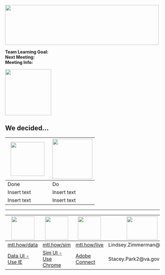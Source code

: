 <!-- MTL Logo, HTML img tag -->
<img src = "https://raw.githubusercontent.com/lzim/teampsd/teampsd_style/mtl_logo/mtl_testdontguess_sm.png"
     height = "130" width = "500"> 


**Team Learning Goal:**  
**Next Meeting:**  
**Meeting Info:**     


<!-- Learning Objectives Icon -->
<img src = "https://raw.githubusercontent.com/lzim/teampsd/hexagon_icons/np_star_778913_003F72.png"
     height = "150" width = "150">  

## We decided... 

<img src = "https://raw.githubusercontent.com/lzim/teampsd/hexagon_icons/np_hexagon-check-mark_309690_003F72.png" height = "110" width = "110"> | <img src = "https://raw.githubusercontent.com/lzim/teampsd/hexagon_icons/np_synchronize_778914_003F72.png" height = "130" width = "130">
--- | ---
Done | Do
Insert text | Insert text 
Insert text | Insert text



***
<!-- Resources Links -->
<img src = "https://raw.githubusercontent.com/lzim/teampsd/hexagon_icons/np_bar-chart-decline_869492_598527.png" height = "75" width = "75"> | <img src = "https://raw.githubusercontent.com/lzim/teampsd/hexagon_icons/np_line-chart_544281_598527.png" height = "75" width = "75"> | <img src = "https://raw.githubusercontent.com/lzim/teampsd/hexagon_icons/np_feedback_546911_598527.png" height = "75" width = "75"> | <img src = "https://raw.githubusercontent.com/lzim/teampsd/teampsd_style/teampsd_logo/va_team_psd_logo_sq_sm.png" height = "75" width = "100">
--- | --- | --- | ---
[mtl.how/data](http://mtl.how/data) | [mtl.how/sim](http://mtl.how/sim) | [mtl.how/live](http://mtl.how/live) | Lindsey.Zimmerman@va.gov
[Data UI - Use IE](http://mtl.how/data) | [Sim UI - Use Chrome](http://mtl.how/sim) |   [Adobe Connect](http://mtl.how/live) | Stacey.Park2@va.gov 
